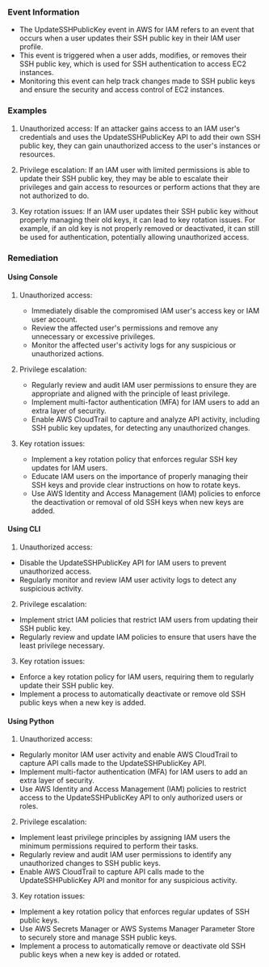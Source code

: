 
### Event Information

- The UpdateSSHPublicKey event in AWS for IAM refers to an event that occurs when a user updates their SSH public key in their IAM user profile.
- This event is triggered when a user adds, modifies, or removes their SSH public key, which is used for SSH authentication to access EC2 instances.
- Monitoring this event can help track changes made to SSH public keys and ensure the security and access control of EC2 instances.


### Examples

1. Unauthorized access: If an attacker gains access to an IAM user's credentials and uses the UpdateSSHPublicKey API to add their own SSH public key, they can gain unauthorized access to the user's instances or resources.

2. Privilege escalation: If an IAM user with limited permissions is able to update their SSH public key, they may be able to escalate their privileges and gain access to resources or perform actions that they are not authorized to do.

3. Key rotation issues: If an IAM user updates their SSH public key without properly managing their old keys, it can lead to key rotation issues. For example, if an old key is not properly removed or deactivated, it can still be used for authentication, potentially allowing unauthorized access.

### Remediation

#### Using Console

1. Unauthorized access:
   - Immediately disable the compromised IAM user's access key or IAM user account.
   - Review the affected user's permissions and remove any unnecessary or excessive privileges.
   - Monitor the affected user's activity logs for any suspicious or unauthorized actions.

2. Privilege escalation:
   - Regularly review and audit IAM user permissions to ensure they are appropriate and aligned with the principle of least privilege.
   - Implement multi-factor authentication (MFA) for IAM users to add an extra layer of security.
   - Enable AWS CloudTrail to capture and analyze API activity, including SSH public key updates, for detecting any unauthorized changes.

3. Key rotation issues:
   - Implement a key rotation policy that enforces regular SSH key updates for IAM users.
   - Educate IAM users on the importance of properly managing their SSH keys and provide clear instructions on how to rotate keys.
   - Use AWS Identity and Access Management (IAM) policies to enforce the deactivation or removal of old SSH keys when new keys are added.

#### Using CLI

1. Unauthorized access:
- Disable the UpdateSSHPublicKey API for IAM users to prevent unauthorized access.
- Regularly monitor and review IAM user activity logs to detect any suspicious activity.

2. Privilege escalation:
- Implement strict IAM policies that restrict IAM users from updating their SSH public key.
- Regularly review and update IAM policies to ensure that users have the least privilege necessary.

3. Key rotation issues:
- Enforce a key rotation policy for IAM users, requiring them to regularly update their SSH public key.
- Implement a process to automatically deactivate or remove old SSH public keys when a new key is added.

#### Using Python

1. Unauthorized access:
- Regularly monitor IAM user activity and enable AWS CloudTrail to capture API calls made to the UpdateSSHPublicKey API.
- Implement multi-factor authentication (MFA) for IAM users to add an extra layer of security.
- Use AWS Identity and Access Management (IAM) policies to restrict access to the UpdateSSHPublicKey API to only authorized users or roles.

2. Privilege escalation:
- Implement least privilege principles by assigning IAM users the minimum permissions required to perform their tasks.
- Regularly review and audit IAM user permissions to identify any unauthorized changes to SSH public keys.
- Enable AWS CloudTrail to capture API calls made to the UpdateSSHPublicKey API and monitor for any suspicious activity.

3. Key rotation issues:
- Implement a key rotation policy that enforces regular updates of SSH public keys.
- Use AWS Secrets Manager or AWS Systems Manager Parameter Store to securely store and manage SSH public keys.
- Implement a process to automatically remove or deactivate old SSH public keys when a new key is added or rotated.

